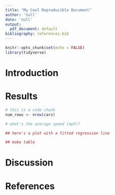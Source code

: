 ```yaml
---
title: "My Cool Reproducible Document"
author: 'null'
date: 'null'
output:
  pdf_document: default
bibliography: references.bib
---
```


<!-- (task 1) add "very cool" to title, add author, and add your institution in date -->

<!-- (task 2) knit to PDF, then knit to HTML -->

```r
knitr::opts_chunk$set(echo = FALSE)
library(tidyverse)
```

# Introduction

<!-- (task 3) Add a sentence that includes an emphasis and a reference (in parentheses) to Wallis-Wallis_2015 -->

# Results

<!-- (task 4) calculate the number of rows in the dataset cars and save as object -->

```r
# this is a code chunk
num_rows <- nrow(cars)
```

<!-- (task 5) Report the number of rows in a sentence -->

<!-- (task 6) Calculate and report the average speed (in mph) of the cars -->

```r
# what's the average speed (mph)?
```


<!-- (task 7) Plot speed against distance (extension: add a regression line) -->
<!-- (task 8) Add caption -->
<!-- (task 9) Hide any messages (hint: it's code chunk option) -->

```r
## here's a plot with a fitted regression line
```

<!-- (task 10) Print a table of the first five rows of the cars dataset, and include a caption (hint: use kable from knitr) -->

```r
## make table

```

# Discussion

<!-- (task 11) the `bookdown` package helps with cross-referencing, so change output in YAML to "bookdown::pdf_document2"
<!-- (task 12) write a sentence that cross references both results section, the figure, and the table -->

<!-- Additional tasks: 

- Think of a recent paper you like: find a citation for it online, add it to the bib file, and reference it in the text above.

- Change the citation style (hint: use "csl: apa.csl" in YAML; what do you notice?)

- Add an image of a car
# knitr::include_graphics("car-picture.jpg")

- Adjust the directory structure, and the relevant commands, so that i) "car-picture.jpg" is in a separate "figures" folder and ii) "references.bib" is in a separate "references" folder.

- Check out: citr, pandoc, papaja, and see if you can make fancier adjustments to your file

-->

# References